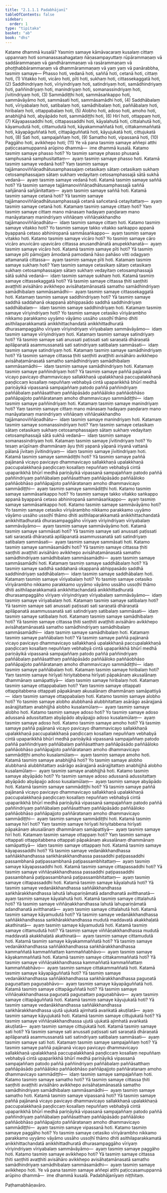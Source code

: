 ```yaml
---
title: "2.1.1.1 Padabhājanī"
tableOfContents: false
sidebar:
  order: 1
type: "tipitaka"
basket: "ab"
book: "dhs"
---
```



<DynamicBreadcrumb />

<Division number="1" book="dhs" bookNo="29" page="4">

<Paragraph number="368" book="dhs">
Katame dhammā kusalā? Yasmiṃ samaye kāmāvacaraṃ kusalaṃ cittaṃ uppannaṃ hoti somanassasahagataṃ ñāṇasampayuttaṃ rūpārammaṇaṃ vā saddārammaṇaṃ vā gandhārammaṇaṃ vā rasārammaṇaṃ vā phoṭṭhabbārammaṇaṃ vā dhammārammaṇaṃ vā yaṃ yaṃ vā panārabbha, tasmiṃ samaye—
</Paragraph>

<Paragraph number="369" book="dhs">
Phasso hoti, vedanā hoti, saññā hoti, cetanā hoti, cittaṃ hoti, (1)
</Paragraph>

<Paragraph number="370" book="dhs">
Vitakko hoti, vicāro hoti, pīti hoti, sukhaṃ hoti, cittassekaggatā hoti, (2)
</Paragraph>

<Paragraph number="371" book="dhs">
Saddhindriyaṃ hoti, vīriyindriyaṃ hoti, satindriyaṃ hoti, samādhindriyaṃ hoti, paññindriyaṃ hoti, manindriyaṃ hoti, somanassindriyaṃ hoti, jīvitindriyaṃ hoti, (3)
</Paragraph>

<Paragraph number="372" book="dhs">
Sammādiṭṭhi hoti, sammāsaṅkappo hoti, sammāvāyāmo hoti, sammāsati hoti, sammāsamādhi hoti, (4)
</Paragraph>

<Paragraph number="373" book="dhs">
Saddhābalaṃ hoti, vīriyabalaṃ hoti, satibalaṃ hoti, samādhibalaṃ hoti, paññābalaṃ hoti, hiribalaṃ hoti, ottappabalaṃ hoti, (5)
</Paragraph>

<Paragraph number="374" book="dhs">
Alobho hoti, adoso hoti, amoho hoti, anabhijjhā hoti, abyāpādo hoti, sammādiṭṭhi hoti, (6)
</Paragraph>

<Paragraph number="375" book="dhs">
Hirī hoti, ottappaṃ hoti, (7)
</Paragraph>

<Paragraph number="376" book="dhs">
Kāyapassaddhi hoti, cittapassaddhi hoti, kāyalahutā hoti, cittalahutā hoti, kāyamudutā hoti, cittamudutā hoti, kāyakammaññatā hoti, cittakammaññatā hoti, kāyapāguññatā hoti, cittapāguññatā hoti, kāyujukatā hoti, cittujukatā hoti, (8)
</Paragraph>

<Paragraph number="377" book="dhs">
Sati hoti, sampajaññaṃ hoti, (9)
</Paragraph>

<Paragraph number="378" book="dhs">
Samatho hoti, vipassanā hoti, (10)
</Paragraph>

<Paragraph number="379" book="dhs">
Paggāho hoti, avikkhepo hoti; (11)
</Paragraph>

<Paragraph number="380" book="dhs">
Ye vā pana tasmiṃ samaye aññepi atthi paṭiccasamuppannā arūpino dhammā—  ime dhammā kusalā.
</Paragraph>

</Division>
<Division number="2" book="dhs" bookNo="29" page="4">

<Paragraph number="381" book="dhs">
Katamo tasmiṃ samaye phasso hoti? Yo tasmiṃ samaye phasso phusanā samphusanā samphusitattaṃ—  ayaṃ tasmiṃ samaye phasso hoti.
</Paragraph>

</Division>
<Division number="3" book="dhs" bookNo="29" page="4">

<Paragraph number="382" book="dhs">
Katamā tasmiṃ samaye vedanā hoti? Yaṃ tasmiṃ samaye tajjāmanoviññāṇadhātusamphassajaṃ cetasikaṃ sātaṃ cetasikaṃ sukhaṃ cetosamphassajaṃ sātaṃ sukhaṃ vedayitaṃ cetosamphassajā sātā sukhā vedanā—  ayaṃ tasmiṃ samaye vedanā hoti.
</Paragraph>

</Division>
<Division number="4" book="dhs" bookNo="29" page="4">

<Paragraph number="383" book="dhs">
Katamā tasmiṃ samaye saññā hoti? Yā tasmiṃ samaye tajjāmanoviññāṇadhātusamphassajā saññā sañjānanā sañjānitattaṃ—  ayaṃ tasmiṃ samaye saññā hoti.
</Paragraph>

</Division>
<Division number="5" book="dhs" bookNo="29" page="4">

<Paragraph number="384" book="dhs">
Katamā tasmiṃ samaye cetanā hoti? Yā tasmiṃ samaye tajjāmanoviññāṇadhātusamphassajā cetanā sañcetanā cetayitattaṃ—  ayaṃ tasmiṃ samaye cetanā hoti.
</Paragraph>

</Division>
<Division number="6" book="dhs" bookNo="29" page="4">

<Paragraph number="385" book="dhs">
Katamaṃ tasmiṃ samaye cittaṃ hoti? Yaṃ tasmiṃ samaye cittaṃ mano mānasaṃ hadayaṃ paṇḍaraṃ mano manāyatanaṃ manindriyaṃ viññāṇaṃ viññāṇakkhandho tajjāmanoviññāṇadhātu—  idaṃ tasmiṃ samaye cittaṃ hoti.
</Paragraph>

</Division>
<Division number="7" book="dhs" bookNo="29" page="4">

<Paragraph number="386" book="dhs">
Katamo tasmiṃ samaye vitakko hoti? Yo tasmiṃ samaye takko vitakko saṅkappo appanā byappanā cetaso abhiniropanā sammāsaṅkappo—  ayaṃ tasmiṃ samaye vitakko hoti.
</Paragraph>

</Division>
<Division number="8" book="dhs" bookNo="29" page="4">

<Paragraph number="387" book="dhs">
Katamo tasmiṃ samaye vicāro hoti? Yo tasmiṃ samaye cāro vicāro anuvicāro upavicāro cittassa anusandhānatā anupekkhanatā—  ayaṃ tasmiṃ samaye vicāro hoti.
</Paragraph>

</Division>
<Division number="9" book="dhs" bookNo="29" page="4">

<Paragraph number="388" book="dhs">
Katamā tasmiṃ samaye pīti hoti? Yā tasmiṃ samaye pīti pāmojjaṃ āmodanā pamodanā hāso pahāso vitti odagyaṃ attamanatā cittassa—  ayaṃ tasmiṃ samaye pīti hoti.
</Paragraph>

</Division>
<Division number="10" book="dhs" bookNo="29" page="4">

<Paragraph number="389" book="dhs">
Katamaṃ tasmiṃ samaye sukhaṃ hoti? Yaṃ tasmiṃ samaye cetasikaṃ sātaṃ cetasikaṃ sukhaṃ cetosamphassajaṃ sātaṃ sukhaṃ vedayitaṃ cetosamphassajā sātā sukhā vedanā—  idaṃ tasmiṃ samaye sukhaṃ hoti.
</Paragraph>

</Division>
<Division number="11" book="dhs" bookNo="29" page="5">

<Paragraph number="390" book="dhs">
Katamā tasmiṃ samaye cittassekaggatā hoti? Yā tasmiṃ samaye cittassa ṭhiti saṇṭhiti avaṭṭhiti avisāhāro avikkhepo avisāhaṭamānasatā samatho samādhindriyaṃ samādhibalaṃ sammāsamādhi—  ayaṃ tasmiṃ samaye cittassekaggatā hoti.
</Paragraph>

</Division>
<Division number="12" book="dhs" bookNo="29" page="5">

<Paragraph number="391" book="dhs">
Katamaṃ tasmiṃ samaye saddhindriyaṃ hoti? Yā tasmiṃ samaye saddhā saddahanā okappanā abhippasādo saddhā saddhindriyaṃ saddhābalaṃ—  idaṃ tasmiṃ samaye saddhindriyaṃ hoti.
</Paragraph>

</Division>
<Division number="13" book="dhs" bookNo="29" page="5">

<Paragraph number="392" book="dhs">
Katamaṃ tasmiṃ samaye vīriyindriyaṃ hoti? Yo tasmiṃ samaye cetasiko vīriyārambho nikkamo parakkamo uyyāmo vāyāmo ussāho ussoḷhī thāmo dhiti asithilaparakkamatā anikkhittachandatā anikkhittadhuratā dhurasampaggāho vīriyaṃ vīriyindriyaṃ vīriyabalaṃ sammāvāyāmo—  idaṃ tasmiṃ samaye vīriyindriyaṃ hoti.
</Paragraph>

</Division>
<Division number="14" book="dhs" bookNo="29" page="5">

<Paragraph number="393" book="dhs">
Katamaṃ tasmiṃ samaye satindriyaṃ hoti? Yā tasmiṃ samaye sati anussati paṭissati sati saraṇatā dhāraṇatā apilāpanatā asammussanatā sati satindriyaṃ satibalaṃ sammāsati—  idaṃ tasmiṃ samaye satindriyaṃ hoti.
</Paragraph>

</Division>
<Division number="15" book="dhs" bookNo="29" page="5">

<Paragraph number="394" book="dhs">
Katamaṃ tasmiṃ samaye samādhindriyaṃ hoti? Yā tasmiṃ samaye cittassa ṭhiti saṇṭhiti avaṭṭhiti avisāhāro avikkhepo avisāhaṭamānasatā samatho samādhindriyaṃ samādhibalaṃ sammāsamādhi—  idaṃ tasmiṃ samaye samādhindriyaṃ hoti.
</Paragraph>

</Division>
<Division number="16" book="dhs" bookNo="29" page="5">

<Paragraph number="395" book="dhs">
Katamaṃ tasmiṃ samaye paññindriyaṃ hoti? Yā tasmiṃ samaye paññā pajānanā vicayo pavicayo dhammavicayo sallakkhaṇā upalakkhaṇā paccupalakkhaṇā paṇḍiccaṃ kosallaṃ nepuññaṃ vebhabyā cintā upaparikkhā bhūrī medhā pariṇāyikā vipassanā sampajaññaṃ patodo paññā paññindriyaṃ paññābalaṃ paññāsatthaṃ paññāpāsādo paññāāloko paññāobhāso paññāpajjoto paññāratanaṃ amoho dhammavicayo sammādiṭṭhi—  idaṃ tasmiṃ samaye paññindriyaṃ hoti.
</Paragraph>

</Division>
<Division number="17" book="dhs" bookNo="29" page="5">

<Paragraph number="396" book="dhs">
Katamaṃ tasmiṃ samaye manindriyaṃ hoti? Yaṃ tasmiṃ samaye cittaṃ mano mānasaṃ hadayaṃ paṇḍaraṃ mano manāyatanaṃ manindriyaṃ viññāṇaṃ viññāṇakkhandho tajjāmanoviññāṇadhātu—  idaṃ tasmiṃ samaye manindriyaṃ hoti.
</Paragraph>

</Division>
<Division number="18" book="dhs" bookNo="29" page="5">

<Paragraph number="397" book="dhs">
Katamaṃ tasmiṃ samaye somanassindriyaṃ hoti? Yaṃ tasmiṃ samaye cetasikaṃ sātaṃ cetasikaṃ sukhaṃ cetosamphassajaṃ sātaṃ sukhaṃ vedayitaṃ cetosamphassajā sātā sukhā vedanā—  idaṃ tasmiṃ samaye somanassindriyaṃ hoti.
</Paragraph>

</Division>
<Division number="19" book="dhs" bookNo="29" page="5">

<Paragraph number="398" book="dhs">
Katamaṃ tasmiṃ samaye jīvitindriyaṃ hoti? Yo tesaṃ arūpīnaṃ dhammānaṃ āyu ṭhiti yapanā yāpanā iriyanā vattanā pālanā jīvitaṃ jīvitindriyaṃ—  idaṃ tasmiṃ samaye jīvitindriyaṃ hoti.
</Paragraph>

</Division>
<Division number="20" book="dhs" bookNo="29" page="5">

<Paragraph number="399" book="dhs">
Katamā tasmiṃ samaye sammādiṭṭhi hoti? Yā tasmiṃ samaye paññā pajānanā vicayo pavicayo dhammavicayo sallakkhaṇā upalakkhaṇā paccupalakkhaṇā paṇḍiccaṃ kosallaṃ nepuññaṃ vebhabyā cintā upaparikkhā bhūrī medhā pariṇāyikā vipassanā sampajaññaṃ patodo paññā paññindriyaṃ paññābalaṃ paññāsatthaṃ paññāpāsādo paññāāloko paññāobhāso paññāpajjoto paññāratanaṃ amoho dhammavicayo sammādiṭṭhi—  ayaṃ tasmiṃ samaye sammādiṭṭhi hoti.
</Paragraph>

</Division>
<Division number="21" book="dhs" bookNo="29" page="6">

<Paragraph number="400" book="dhs">
Katamo tasmiṃ samaye sammāsaṅkappo hoti? Yo tasmiṃ samaye takko vitakko saṅkappo appanā byappanā cetaso abhiniropanā sammāsaṅkappo—  ayaṃ tasmiṃ samaye sammāsaṅkappo hoti.
</Paragraph>

</Division>
<Division number="22" book="dhs" bookNo="29" page="6">

<Paragraph number="401" book="dhs">
Katamo tasmiṃ samaye sammāvāyāmo hoti? Yo tasmiṃ samaye cetasiko vīriyārambho nikkamo parakkamo uyyāmo vāyāmo ussāho ussoḷhī thāmo dhiti asithilaparakkamatā anikkhittachandatā anikkhittadhuratā dhurasampaggāho vīriyaṃ vīriyindriyaṃ vīriyabalaṃ sammāvāyāmo—  ayaṃ tasmiṃ samaye sammāvāyāmo hoti.
</Paragraph>

</Division>
<Division number="23" book="dhs" bookNo="29" page="21">

<Paragraph number="402" book="dhs">
Katamā tasmiṃ samaye sammāsati hoti? Yā tasmiṃ samaye sati anussati paṭissati sati saraṇatā dhāraṇatā apilāpanatā asammussanatā sati satindriyaṃ satibalaṃ sammāsati—  ayaṃ tasmiṃ samaye sammāsati hoti.
</Paragraph>

</Division>
<Division number="24" book="dhs" bookNo="29" page="21">

<Paragraph number="403" book="dhs">
Katamo tasmiṃ samaye sammāsamādhi hoti? Yā tasmiṃ samaye cittassa ṭhiti saṇṭhiti avaṭṭhiti avisāhāro avikkhepo avisāhaṭamānasatā samatho samādhindriyaṃ samādhibalaṃ sammāsamādhi—  ayaṃ tasmiṃ samaye sammāsamādhi hoti.
</Paragraph>

</Division>
<Division number="25" book="dhs" bookNo="29" page="21">

<Paragraph number="404" book="dhs">
Katamaṃ tasmiṃ samaye saddhābalaṃ hoti? Yā tasmiṃ samaye saddhā saddahanā okappanā abhippasādo saddhā saddhindriyaṃ saddhābalaṃ—  idaṃ tasmiṃ samaye saddhābalaṃ hoti.
</Paragraph>

</Division>
<Division number="26" book="dhs" bookNo="29" page="21">

<Paragraph number="405" book="dhs">
Katamaṃ tasmiṃ samaye vīriyabalaṃ hoti? Yo tasmiṃ samaye cetasiko vīriyārambho nikkamo parakkamo uyyāmo vāyāmo ussāho ussoḷhī thāmo dhiti asithilaparakkamatā anikkhittachandatā anikkhittadhuratā dhurasampaggāho vīriyaṃ vīriyindriyaṃ vīriyabalaṃ sammāvāyāmo—  idaṃ tasmiṃ samaye vīriyabalaṃ hoti.
</Paragraph>

</Division>
<Division number="27" book="dhs" bookNo="29" page="21">

<Paragraph number="406" book="dhs">
Katamaṃ tasmiṃ samaye satibalaṃ hoti? Yā tasmiṃ samaye sati anussati paṭissati sati saraṇatā dhāraṇatā apilāpanatā asammussanatā sati satindriyaṃ satibalaṃ sammāsati—  idaṃ tasmiṃ samaye satibalaṃ hoti.
</Paragraph>

</Division>
<Division number="28" book="dhs" bookNo="29" page="21">

<Paragraph number="407" book="dhs">
Katamaṃ tasmiṃ samaye samādhibalaṃ hoti? Yā tasmiṃ samaye cittassa ṭhiti saṇṭhiti avaṭṭhiti avisāhāro avikkhepo avisāhaṭamānasatā samatho samādhindriyaṃ samādhibalaṃ sammāsamādhi—  idaṃ tasmiṃ samaye samādhibalaṃ hoti.
</Paragraph>

</Division>
<Division number="29" book="dhs" bookNo="29" page="22">

<Paragraph number="408" book="dhs">
Katamaṃ tasmiṃ samaye paññābalaṃ hoti? Yā tasmiṃ samaye paññā pajānanā vicayo pavicayo dhammavicayo sallakkhaṇā upalakkhaṇā paccupalakkhaṇā paṇḍiccaṃ kosallaṃ nepuññaṃ vebhabyā cintā upaparikkhā bhūrī medhā pariṇāyikā vipassanā sampajaññaṃ patodo paññā paññindriyaṃ paññābalaṃ paññāsatthaṃ paññāpāsādo paññāāloko paññāobhāso paññāpajjoto paññāratanaṃ amoho dhammavicayo sammādiṭṭhi—  idaṃ tasmiṃ samaye paññābalaṃ hoti.
</Paragraph>

</Division>
<Division number="30" book="dhs" bookNo="29" page="22">

<Paragraph number="409" book="dhs">
Katamaṃ tasmiṃ samaye hiribalaṃ hoti? Yaṃ tasmiṃ samaye hirīyati hiriyitabbena hirīyati pāpakānaṃ akusalānaṃ dhammānaṃ samāpattiyā—  idaṃ tasmiṃ samaye hiribalaṃ hoti.
</Paragraph>

</Division>
<Division number="31" book="dhs" bookNo="29" page="22">

<Paragraph number="410" book="dhs">
Katamaṃ tasmiṃ samaye ottappabalaṃ hoti? Yaṃ tasmiṃ samaye ottappati ottappitabbena ottappati pāpakānaṃ akusalānaṃ dhammānaṃ samāpattiyā—  idaṃ tasmiṃ samaye ottappabalaṃ hoti.
</Paragraph>

</Division>
<Division number="32" book="dhs" bookNo="29" page="22">

<Paragraph number="411" book="dhs">
Katamo tasmiṃ samaye alobho hoti? Yo tasmiṃ samaye alobho alubbhanā alubbhitattaṃ asārāgo asārajjanā asārajjitattaṃ anabhijjhā alobho kusalamūlaṃ—  ayaṃ tasmiṃ samaye alobho hoti.
</Paragraph>

</Division>
<Division number="33" book="dhs" bookNo="29" page="22">

<Paragraph number="412" book="dhs">
Katamo tasmiṃ samaye adoso hoti? Yo tasmiṃ samaye adoso adussanā adussitattaṃ abyāpādo abyāpajjo adoso kusalamūlaṃ—  ayaṃ tasmiṃ samaye adoso hoti.
</Paragraph>

</Division>
<Division number="34" book="dhs" bookNo="29" page="22">

<Paragraph number="413" book="dhs">
Katamo tasmiṃ samaye amoho hoti? Yā tasmiṃ samaye paññā pajānanā vicayo pavicayo dhammavicayo sallakkhaṇā upalakkhaṇā paccupalakkhaṇā paṇḍiccaṃ kosallaṃ nepuññaṃ vebhabyā cintā upaparikkhā bhūrī medhā pariṇāyikā vipassanā sampajaññaṃ patodo paññā paññindriyaṃ paññābalaṃ paññāsatthaṃ paññāpāsādo paññāāloko paññāobhāso paññāpajjoto paññāratanaṃ amoho dhammavicayo sammādiṭṭhi amoho kusalamūlaṃ—  ayaṃ tasmiṃ samaye amoho hoti.
</Paragraph>

</Division>
<Division number="35" book="dhs" bookNo="29" page="23">

<Paragraph number="414" book="dhs">
Katamā tasmiṃ samaye anabhijjhā hoti? Yo tasmiṃ samaye alobho alubbhanā alubbhitattaṃ asārāgo asārajjanā asārajjitattaṃ anabhijjhā alobho kusalamūlaṃ—  ayaṃ tasmiṃ samaye anabhijjhā hoti.
</Paragraph>

</Division>
<Division number="36" book="dhs" bookNo="29" page="23">

<Paragraph number="415" book="dhs">
Katamo tasmiṃ samaye abyāpādo hoti? Yo tasmiṃ samaye adoso adussanā adussitattaṃ abyāpādo abyāpajjo adoso kusalamūlaṃ—  ayaṃ tasmiṃ samaye abyāpādo hoti.
</Paragraph>

</Division>
<Division number="37" book="dhs" bookNo="29" page="23">

<Paragraph number="416" book="dhs">
Katamā tasmiṃ samaye sammādiṭṭhi hoti? Yā tasmiṃ samaye paññā pajānanā vicayo pavicayo dhammavicayo sallakkhaṇā upalakkhaṇā paccupalakkhaṇā paṇḍiccaṃ kosallaṃ nepuññaṃ vebhabyā cintā upaparikkhā bhūrī medhā pariṇāyikā vipassanā sampajaññaṃ patodo paññā paññindriyaṃ paññābalaṃ paññāsatthaṃ paññāpāsādo paññāāloko paññāobhāso paññāpajjoto paññāratanaṃ amoho dhammavicayo sammādiṭṭhi—  ayaṃ tasmiṃ samaye sammādiṭṭhi hoti.
</Paragraph>

</Division>
<Division number="38" book="dhs" bookNo="29" page="23">

<Paragraph number="417" book="dhs">
Katamā tasmiṃ samaye hirī hoti? Yaṃ tasmiṃ samaye hirīyati hiriyitabbena hirīyati pāpakānaṃ akusalānaṃ dhammānaṃ samāpattiyā—  ayaṃ tasmiṃ samaye hirī hoti.
</Paragraph>

</Division>
<Division number="39" book="dhs" bookNo="29" page="23">

<Paragraph number="418" book="dhs">
Katamaṃ tasmiṃ samaye ottappaṃ hoti? Yaṃ tasmiṃ samaye ottappati ottappitabbena ottappati pāpakānaṃ akusalānaṃ dhammānaṃ samāpattiyā—  idaṃ tasmiṃ samaye ottappaṃ hoti.
</Paragraph>

</Division>
<Division number="40" book="dhs" bookNo="29" page="23">

<Paragraph number="419" book="dhs">
Katamā tasmiṃ samaye kāyapassaddhi hoti? Yā tasmiṃ samaye vedanākkhandhassa saññākkhandhassa saṅkhārakkhandhassa passaddhi paṭipassaddhi passambhanā paṭipassambhanā paṭipassambhitattaṃ—  ayaṃ tasmiṃ samaye kāyapassaddhi hoti.
</Paragraph>

</Division>
<Division number="41" book="dhs" bookNo="29" page="23">

<Paragraph number="420" book="dhs">
Katamā tasmiṃ samaye cittapassaddhi hoti? Yā tasmiṃ samaye viññāṇakkhandhassa passaddhi paṭipassaddhi passambhanā paṭipassambhanā paṭipassambhitattaṃ—  ayaṃ tasmiṃ samaye cittapassaddhi hoti.
</Paragraph>

</Division>
<Division number="42" book="dhs" bookNo="29" page="24">

<Paragraph number="421" book="dhs">
Katamā tasmiṃ samaye kāyalahutā hoti? Yā tasmiṃ samaye vedanākkhandhassa saññākkhandhassa saṅkhārakkhandhassa lahutā lahupariṇāmatā adandhanatā avitthanatā—  ayaṃ tasmiṃ samaye kāyalahutā hoti.
</Paragraph>

</Division>
<Division number="43" book="dhs" bookNo="29" page="24">

<Paragraph number="422" book="dhs">
Katamā tasmiṃ samaye cittalahutā hoti? Yā tasmiṃ samaye viññāṇakkhandhassa lahutā lahupariṇāmatā adandhanatā avitthanatā—  ayaṃ tasmiṃ samaye cittalahutā hoti.
</Paragraph>

</Division>
<Division number="44" book="dhs" bookNo="29" page="24">

<Paragraph number="423" book="dhs">
Katamā tasmiṃ samaye kāyamudutā hoti? Yā tasmiṃ samaye vedanākkhandhassa saññākkhandhassa saṅkhārakkhandhassa mudutā maddavatā akakkhaḷatā akathinatā—  ayaṃ tasmiṃ samaye kāyamudutā hoti.
</Paragraph>

</Division>
<Division number="45" book="dhs" bookNo="29" page="24">

<Paragraph number="424" book="dhs">
Katamā tasmiṃ samaye cittamudutā hoti? Yā tasmiṃ samaye viññāṇakkhandhassa mudutā maddavatā akakkhaḷatā akathinatā—  ayaṃ tasmiṃ samaye cittamudutā hoti.
</Paragraph>

</Division>
<Division number="46" book="dhs" bookNo="29" page="24">

<Paragraph number="425" book="dhs">
Katamā tasmiṃ samaye kāyakammaññatā hoti? Yā tasmiṃ samaye vedanākkhandhassa saññākkhandhassa saṅkhārakkhandhassa kammaññatā kammaññattaṃ kammaññabhāvo—  ayaṃ tasmiṃ samaye kāyakammaññatā hoti.
</Paragraph>

</Division>
<Division number="47" book="dhs" bookNo="29" page="24">

<Paragraph number="426" book="dhs">
Katamā tasmiṃ samaye cittakammaññatā hoti? Yā tasmiṃ samaye viññāṇakkhandhassa kammaññatā kammaññattaṃ kammaññabhāvo—  ayaṃ tasmiṃ samaye cittakammaññatā hoti.
</Paragraph>

</Division>
<Division number="48" book="dhs" bookNo="29" page="24">

<Paragraph number="427" book="dhs">
Katamā tasmiṃ samaye kāyapāguññatā hoti? Yā tasmiṃ samaye vedanākkhandhassa saññākkhandhassa saṅkhārakkhandhassa paguṇatā paguṇattaṃ paguṇabhāvo—  ayaṃ tasmiṃ samaye kāyapāguññatā hoti.
</Paragraph>

</Division>
<Division number="49" book="dhs" bookNo="29" page="24">

<Paragraph number="428" book="dhs">
Katamā tasmiṃ samaye cittapāguññatā hoti? Yā tasmiṃ samaye viññāṇakkhandhassa paguṇatā paguṇattaṃ paguṇabhāvo—  ayaṃ tasmiṃ samaye cittapāguññatā hoti.
</Paragraph>

</Division>
<Division number="50" book="dhs" bookNo="29" page="24">

<Paragraph number="429" book="dhs">
Katamā tasmiṃ samaye kāyujukatā hoti? Yā tasmiṃ samaye vedanākkhandhassa saññākkhandhassa saṅkhārakkhandhassa ujutā ujukatā ajimhatā avaṅkatā akuṭilatā—  ayaṃ tasmiṃ samaye kāyujukatā hoti.
</Paragraph>

</Division>
<Division number="51" book="dhs" bookNo="29" page="25">

<Paragraph number="430" book="dhs">
Katamā tasmiṃ samaye cittujukatā hoti? Yā tasmiṃ samaye viññāṇakkhandhassa ujutā ujukatā ajimhatā avaṅkatā akuṭilatā—  ayaṃ tasmiṃ samaye cittujukatā hoti.
</Paragraph>

</Division>
<Division number="52" book="dhs" bookNo="29" page="25">

<Paragraph number="431" book="dhs">
Katamā tasmiṃ samaye sati hoti? Yā tasmiṃ samaye sati anussati paṭissati sati saraṇatā dhāraṇatā apilāpanatā asammussanatā sati satindriyaṃ satibalaṃ sammāsati—  ayaṃ tasmiṃ samaye sati hoti.
</Paragraph>

</Division>
<Division number="53" book="dhs" bookNo="29" page="25">

<Paragraph number="432" book="dhs">
Katamaṃ tasmiṃ samaye sampajaññaṃ hoti? Yā tasmiṃ samaye paññā pajānanā vicayo pavicayo dhammavicayo sallakkhaṇā upalakkhaṇā paccupalakkhaṇā paṇḍiccaṃ kosallaṃ nepuññaṃ vebhabyā cintā upaparikkhā bhūrī medhā pariṇāyikā vipassanā sampajaññaṃ patodo paññā paññindriyaṃ paññābalaṃ paññāsatthaṃ paññāpāsādo paññāāloko paññāobhāso paññāpajjoto paññāratanaṃ amoho dhammavicayo sammādiṭṭhi—  idaṃ tasmiṃ samaye sampajaññaṃ hoti.
</Paragraph>

</Division>
<Division number="54" book="dhs" bookNo="29" page="25">

<Paragraph number="433" book="dhs">
Katamo tasmiṃ samaye samatho hoti? Yā tasmiṃ samaye cittassa ṭhiti saṇṭhiti avaṭṭhiti avisāhāro avikkhepo avisāhaṭamānasatā samatho samādhindriyaṃ samādhibalaṃ sammāsamādhi—  ayaṃ tasmiṃ samaye samatho hoti.
</Paragraph>

</Division>
<Division number="55" book="dhs" bookNo="29" page="25">

<Paragraph number="434" book="dhs">
Katamā tasmiṃ samaye vipassanā hoti? Yā tasmiṃ samaye paññā pajānanā vicayo pavicayo dhammavicayo sallakkhaṇā upalakkhaṇā paccupalakkhaṇā paṇḍiccaṃ kosallaṃ nepuññaṃ vebhabyā cintā upaparikkhā bhūrī medhā pariṇāyikā vipassanā sampajaññaṃ patodo paññā paññindriyaṃ paññābalaṃ paññāsatthaṃ paññāpāsādo paññāāloko paññāobhāso paññāpajjoto paññāratanaṃ amoho dhammavicayo sammādiṭṭhi—  ayaṃ tasmiṃ samaye vipassanā hoti.
</Paragraph>

</Division>
<Division number="56" book="dhs" bookNo="29" page="25">

<Paragraph number="435" book="dhs">
Katamo tasmiṃ samaye paggāho hoti? Yo tasmiṃ samaye cetasiko vīriyārambho nikkamo parakkamo uyyāmo vāyāmo ussāho ussoḷhī thāmo dhiti asithilaparakkamatā anikkhittachandatā anikkhittadhuratā dhurasampaggāho vīriyaṃ vīriyindriyaṃ vīriyabalaṃ sammāvāyāmo—  ayaṃ tasmiṃ samaye paggāho hoti.
</Paragraph>

</Division>
<Division number="57" book="dhs" bookNo="29" page="26">

<Paragraph number="436" book="dhs">
Katamo tasmiṃ samaye avikkhepo hoti? Yā tasmiṃ samaye cittassa ṭhiti saṇṭhiti avaṭṭhiti avisāhāro avikkhepo avisāhaṭamānasatā samatho samādhindriyaṃ samādhibalaṃ sammāsamādhi—  ayaṃ tasmiṃ samaye avikkhepo hoti.
</Paragraph>

<Paragraph number="437" book="dhs">
Ye vā pana tasmiṃ samaye aññepi atthi paṭiccasamuppannā arūpino dhammā—  ime dhammā kusalā.

</Paragraph>
</Division>

<Paragraph number="438" type="center" book="dhs">
Padabhājanīyaṃ niṭṭhitaṃ.

  
Paṭhamabhāṇavāro.
</Paragraph>